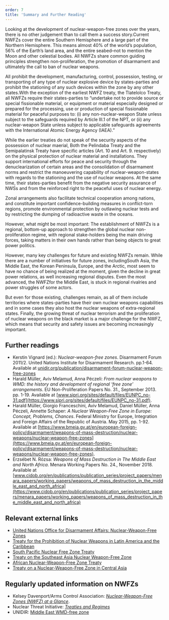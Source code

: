 ```yaml
---
order: 7
title: 'Summary and Further Reading'
---
```


Looking at the development of nuclear-weapon-free zones over the years, there is no other judgement than to call them a success story.Current NWFZs cover the entire Southern Hemisphere and a large part of the Northern Hemisphere. This means almost 40% of the world’s population, 56% of the Earth’s land area, and the entire seabed–not to mention the Moon and other celestial bodies. All NWFZs share common guiding principles strengthen non-proliferation, the promotion of disarmament and ultimately the call to ban of nuclear weapons.

All prohibit the development, manufacturing, control, possession, testing, or transporting of any type of nuclear explosive device by states-parties and prohibit the stationing of any such devices within the zone by any other states.With the exception of the earliest NWFZ treaty, the Tlatelolco Treaty, all NWFZs require their states-parties to “undertake not to provide source or special fissionable material, or equipment or material especially designed or prepared for the processing, use or production of special fissionable material for peaceful purposes to: (i) any non-nuclear-weapon State unless subject to the safeguards required by Article III.1 of the NPT, or (ii) any nuclear-weapon State unless subject to applicable safeguards agreements with the International Atomic Energy Agency (IAEA).”

While the earlier treaties do not speak of the security aspects of the possession of nuclear maerial, Both the Pelindaba Treaty and the Semipalatinsk Treaty have specific articles (Art. 10 and Art. 9. respectively) on the physical protection of nuclear material and installations. They support international efforts for peace and security through the denuclearization of certain areas and the consolidation of disarmament norms and restrict the manoeuvering capability of nuclear-weapon-states with regards to the stationing and the use of nuclear weapons. At the same time, their states-parties benefit from the negative security assurance of NWSs and from the reinforced right to the peaceful uses of nuclear energy.

Zonal arrangements also facilitate technical cooperation among nations, and constitute important confidence-building measures in conflict-torn regions, promote environmental protection by outlawing nuclear tests and by restricting the dumping of radioactive waste in the oceans.

However, what might be most important: The establishment of NWFZs is a regional, bottom-up approach to strengthen the global nuclear non-proliferation regime, with regional stake-holders being the main driving forces, taking matters in their own hands rather than being objects to great power politics.

However, many key challenges for future and existing NWFZs remain. While there are a number of initiatives for future zones, includingSouth Asia, the Middle East, the Korean Peninsula, Europe, and the Arctic, most seem to have no chance of being realized at the moment, given the decline in great power relations, as well increasing regional disputes. Even the most advanced, the NWFZfor the Middle East, is stuck in regional rivalries and power struggles of some actors.

But even for those existing, challenges remain, as all of them include territories where states-parties have their own nuclear weapons capabilities and in some cases they also host the nuclear weapons of extra-regional states. Finally, the growing threat of nuclear terrorism and the proliferation of nuclear weapons on the black market is a major challenge for the NWFZ, which means that security and safety issues are becoming increasingly important.

## Further readings

- Kerstin Vignard (ed.): _Nuclear-weapon-free zones_. Disarmament Forum 2011/2. United Nations Institute for Disarmament Research. pp.1-64. Available at [unidir.org/publication/disarmament-forum-nuclear-weapon-free-zones](https://unidir.org/publication/disarmament-forum-nuclear-weapon-free-zones/)
- Harald Müller, Aviv Melamud, Anna Péczeli: _From nuclear weapons to WMD: the history and development of regional ‘free zone’ arrangements_. EU Non-Proliferation Papers No. 31., September 2013. pp. 1-19. Available at [www.sipri.org/sites/default/files/EUNPC_no-31.pdf](https://www.sipri.org/sites/default/files/EUNPC_no-31.pdf).
- Harald Müller, Giorgio Franceschini, Aviv Melamud, Daniel Müller, Anna Péczeli, Annette Schaper: _A Nuclear Weapon-Free Zone in Europe: Concept, Problems, Chances_. Federal Ministry for Europe, Integration and Foreign Affairs of the Republic of Austria. May 2015, pp. 1-92. Available at [https://www.bmeia.gv.at/en/european-foreign-policy/disarmament/weapons-of-mass-destruction/nuclear-weapons/nuclear-weapon-free-zones](https://www.bmeia.gv.at/en/european-foreign-policy/disarmament/weapons-of-mass-destruction/nuclear-weapons/nuclear-weapon-free-zones).
- Erzsébet N. Rózsa: _Weapons of Mass Destruction in The Middle East and North Africa_. Menara Working Papers No. 24., November 2018. Available at [www.cidob.org/en/publications/publication_series/project_papers/menara_papers/working_papers/weapons_of_mass_destruction_in_the_middle_east_and_north_africa](https://www.cidob.org/en/publications/publication_series/project_papers/menara_papers/working_papers/weapons_of_mass_destruction_in_the_middle_east_and_north_africa)

## Relevant external links

- [United Nations Office for Disarmament Affairs: Nuclear-Weapon-Free Zones](https://disarmament.unoda.org/wmd/nuclear/nwfz/)
- [Treaty for the Prohibition of Nuclear Weapons in Latin America and the Caribbean](https://treaties.unoda.org/t/tlatelolco)
- [South Pacific Nuclear Free Zone Treaty](https://treaties.unoda.org/t/rarotonga)
- [Treaty on the Southeast Asia Nuclear Weapon-Free Zone](https://treaties.unoda.org/t/bangkok)
- [African Nuclear-Weapon-Free Zone Treaty](https://treaties.unoda.org/t/pelindaba)
- [Treaty on a Nuclear-Weapon-Free Zone in Central Asia](https://treaties.unoda.org/t/canwfz)

## Regularly updated information on NWFZs

- Kelsey Davenport/Arms Control Association: _[Nuclear-Weapon-Free Zones (NWFZ) at a Glance](https://www.armscontrol.org/factsheets/nwfz)_.
- Nuclear Threat Initiative: _[Treaties and Regimes](https://www.nti.org/education-center/treaties-and-regimes/)_
- UNIDIR: [Middle East WMD-free zone](https://unidir.org/programme/middle-east-weapons-of-mass-destruction-free-zone/)

